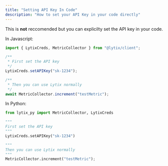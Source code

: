 ```yaml
---
title: "Setting API Key In Code"
description: "How to set your API Key in your code directly"
---
```


This is **not** reccomended but you can explicilty set the API key in your code.

In Javascript:

```js
import { LytixCreds, MetricCollector } from "@lytix/client";

/**
 * First set the API key
 */
LytixCreds.setAPIKey("sk-1234");

/**
 * Then you can use Lytix normally
 */
await MetricCollector.increment("testMetric");
```

In Python:

```py
from lytix_py import MetricCollector, LytixCreds

"""
First set the API key
"""
LytixCreds.setAPIKey("sk-1234")

"""
Then you can use Lytix normally
"""
MetricCollector.increment("testMetric");
```
